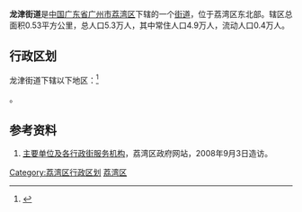 {{中国乡级行政区
| 行政区全称 = 龙津街道
| 景观照片文件名 = 
| 景观照片描述 = 
| 汉语拼音 = 
| 通用拼音 = 
| 注音符號 = 
| 其它标音类型1 = 
| 其它标音1 = 
| 其它标音类型2 = 
| 其它标音2 = 
| 其它语言类型1 = 
| 其它语言地名1 = 
| 其它语言类型2 = 
| 其它语言地名2 = 
| 上级行政区 = [[广东省|广东省]][[广州市|广州市]][[荔湾区|荔湾区]]
| 行政区类别 = [[街道_(行政区划)|街道]]
| 行政区划代码 = 
| 地理坐标 = 
| 总面积 = 0.53平方公里
| 户籍人口 = 
| 户籍人口年份 = 
| 常住人口 = 4.9万人
| 常住人口年份 = 
| 人口密度 = 
| 行政区划 = 
| 官方网站 = 
| 政府驻地 = 
| 邮政编码 = 
| 毗邻行政区 = 
| 位置图文件名 = 
| 位置图描述 = 
|44/01/03/007/000
}}
'''龙津街道'''是[[中华人民共和国|中国]][[广东省|广东省]][[广州市|广州市]][[荔湾区|荔湾区]]下辖的一个[[街道_(行政区划)|街道]]，位于荔湾区东北部。辖区总面积0.53平方公里，总人口5.3万人，其中常住人口4.9万人，流动人口0.4万人。

== 行政区划 ==
龙津街道下辖以下地区：<ref>{{PRC admin/ref sgc|44/01/03/007/000}}</ref>

{{PRC admin/children|44/01/03/007/000}}。

==参考资料==
{{reflist}}
#[http://www.lw.gov.cn/bzb/lj06/ShowArticle.asp?ArticleID=251 主要单位及各行政街服务机构]{{dead link|date=2018年2月 |bot=InternetArchiveBot |fix-attempted=yes }}，荔湾区政府网站，2008年9月3日造访。

{{广州小作品}}
{{荔湾区行政区划}}
[[Category:荔湾区行政区划|Category:荔湾区行政区划]]
[[Category:广州街道_(行政区划)|荔湾区]]